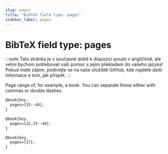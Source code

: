 ```yaml
---
slug: pages
title: "BibTeX field type: pages"
sidebar_label: pages
---
```


# BibTeX field type: pages

:::note
Tato stránka je v současné době k dispozici pouze v angličtině, ale velmi bychom potřebovali vaši pomoc s jejím překladem do vašeho jazyka! Pokud máte zájem, podívejte se na naše úložiště GitHub, kde najdete další informace o tom, jak přispět.
:::


Page range of, for example, a book. You can separate these either with commas or double dashes.

```tex
@book{key,
  pages={33--44},
}

@book{key,
  pages={22,33--44},
}

@book{key,
  pages={17},
}
```
